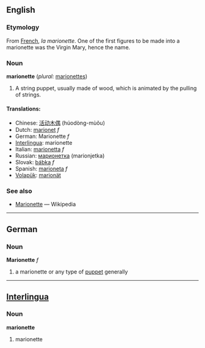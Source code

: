 == English ==

=== Etymology ===
From [[French]], ''la marionette''. One of the first figures to be made into a marionette was the Virgin Mary, hence the name.

=== Noun ===
'''marionette''' (''plural:'' [[marionettes]])

#A string puppet, usually made of wood, which is animated by the pulling of strings.

==== Translations: ====
*Chinese: [[活动木偶]] (húodòng-mùǒu)
*Dutch: [[marionet]] ''f''
*German: Marionette ''f''
*[[Interlingua]]: marionette
*Italian: [[marionetta]] ''f''
*Russian: [[марионетка]] (marionjetka)
*Slovak: [[bábka]] ''f''
*Spanish: [[marioneta]] ''f''
*[[Volapük]]: [[marionät]]

===See also===
*[[w:Marionette|Marionette]] — Wikipedia

----

==German==
===Noun===
'''Marionette''' ''f''

# a marionette or any type of [[puppet]] generally

----

==[[Interlingua]]==
===Noun===
'''marionette'''

# marionette
